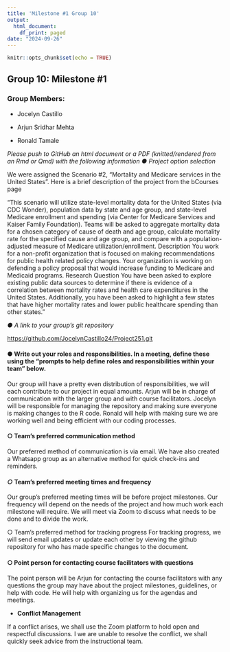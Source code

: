 ```yaml
---
title: 'Milestone #1 Group 10'
output:
  html_document:
    df_print: paged
date: "2024-09-26"
---
```


```r
knitr::opts_chunk$set(echo = TRUE)
```

## Group 10: Milestone #1

### Group Members:

-   Jocelyn Castillo

-   Arjun Sridhar Mehta

-   Ronald Tamale

*Please push to GitHub an html document or a PDF (knitted/rendered from an Rmd or Qmd) with the following information ● Project option selection*

We were assigned the Scenario #2, “Mortality and Medicare services in the United States”. Here is a brief description of the project from the bCourses page

“This scenario will utilize state-level mortality data for the United States (via CDC Wonder), population data by state and age group, and state-level Medicare enrollment and spending (via Center for Medicare Services and Kaiser Family Foundation). Teams will be asked to aggregate mortality data for a chosen category of cause of death and age group, calculate mortality rate for the specified cause and age group, and compare with a population-adjusted measure of Medicare utilization/enrollment. Description You work for a non-profit organization that is focused on making recommendations for public health related policy changes. Your organization is working on defending a policy proposal that would increase funding to Medicare and Medicaid programs. Research Question You have been asked to explore existing public data sources to determine if there is evidence of a correlation between mortality rates and health care expenditures in the United States. Additionally, you have been asked to highlight a few states that have higher mortality rates and lower public healthcare spending than other states.”

*● A link to your group’s git repository*

<https://github.com/JocelynCastillo24/Project251.git>

#### ● Write out your roles and responsibilities. In a meeting, define these using the "prompts to help define roles and responsibilities within your team" below*.*

Our group will have a pretty even distribution of responsibilities, we will each contribute to our project in equal amounts. Arjun will be in charge of communication with the larger group and with course facilitators. Jocelyn will be responsible for managing the repository and making sure everyone is making changes to the R code. Ronald will help with making sure we are working well and being efficient with our coding processes.

#### ○ Team's preferred communication method

Our preferred method of communication is via email. We have also created a Whatsapp group as an alternative method for quick check-ins and reminders.

#### *○* Team's preferred meeting times and frequency

Our group’s preferred meeting times will be before project milestones. Our frequency will depend on the needs of the project and how much work each milestone will require. We will meet via Zoom to discuss what needs to be done and to divide the work.

○ Team's preferred method for tracking progress For tracking progress, we will send email updates or update each other by viewing the github repository for who has made specific changes to the document.

#### ○ Point person for contacting course facilitators with questions

The point person will be Arjun for contacting the course facilitators with any questions the group may have about the project milestones, guidelines, or help with code. He will help with organizing us for the agendas and meetings.

-   **Conflict Management**

If a conflict arises, we shall use the Zoom platform to hold open and respectful discussions. I we are unable to resolve the conflict, we shall quickly seek advice from the instructional team.
